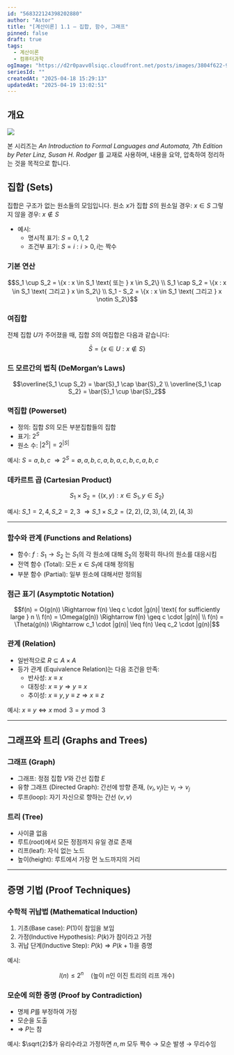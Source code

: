 ```yaml
---
id: "568322124398202880"
author: "Astor"
title: "[계산이론] 1.1 – 집합, 함수, 그래프"
pinned: false
draft: true
tags:
  - 계산이론
  - 컴퓨터과학
ogImage: "https://d2r0pavv0lsiqc.cloudfront.net/posts/images/3804f622-9a4a-4b1d-a66f-67b586eeeaf3.webp"
seriesId: ""
createdAt: "2025-04-18 15:29:13"
updatedAt: "2025-04-19 13:02:51"
---
```


## 개요

![](https://d2r0pavv0lsiqc.cloudfront.net/projects/images/7517ee1b-cbc4-408e-82d9-b1d8b09faeec.webp)

본 시리즈는 _An Introduction to Formal Languages and Automata, 7th Edition by Peter Linz, Susan H. Rodger_ 를 교재로 사용하며, 내용을 요약, 압축하여 정리하는 것을 목적으로 합니다.

## 집합 (Sets)

집합은 구조가 없는 원소들의 모임입니다.
원소 $x$가 집합 $S$의 원소일 경우: $x \in S$
그렇지 않을 경우: $x \notin S$

- 예시:
  - 명시적 표기: $S = {0, 1, 2}$
  - 조건부 표기: $S = {i : i > 0, i \text{는 짝수}}$

### 기본 연산

```math
S_1 \cup S_2 = \{x : x \in S_1 \text{ 또는 } x \in S_2\} \\
S_1 \cap S_2 = \{x : x \in S_1 \text{ 그리고 } x \in S_2\} \\
S_1 - S_2 = \{x : x \in S_1 \text{ 그리고 } x \notin S_2\}
```

### 여집합

전체 집합 $U$가 주어졌을 때, 집합 $S$의 여집합은 다음과 같습니다:

```math
\bar{S} = \{x \in U : x \notin S\}
```

### 드 모르간의 법칙 (DeMorgan’s Laws)

```math
\overline{S_1 \cup S_2} = \bar{S}_1 \cap \bar{S}_2 \\
\overline{S_1 \cap S_2} = \bar{S}_1 \cup \bar{S}_2
```

### 멱집합 (Powerset)

- 정의: 집합 $S$의 모든 부분집합들의 집합
- 표기: $2^S$
- 원소 수: $|2^S| = 2^{|S|}$

예시:
$S = {a, b, c}$
$\Rightarrow 2^S = {\emptyset, {a}, {b}, {c}, {a,b}, {a,c}, {b,c}, {a,b,c}}$

### 데카르트 곱 (Cartesian Product)

```math
S_1 \times S_2 = \{(x, y) : x \in S_1, y \in S_2\}
```

예시:
$S\_1 = {2, 4}, S\_2 = {2, 3}$
$\Rightarrow S\_1 \times S\_2 = {(2,2), (2,3), (4,2), (4,3)}$

---

### 함수와 관계 (Functions and Relations)

- 함수: $f: S_1 \rightarrow S_2$ 는 $S_1$의 각 원소에 대해 $S_2$의 정확히 하나의 원소를 대응시킴
- 전역 함수 (Total): 모든 $x \in S_1$에 대해 정의됨
- 부분 함수 (Partial): 일부 원소에 대해서만 정의됨

### 점근 표기 (Asymptotic Notation)

```math
f(n) = O(g(n)) \Rightarrow f(n) \leq c \cdot |g(n)| \text{ for sufficiently large } n \\
f(n) = \Omega(g(n)) \Rightarrow f(n) \geq c \cdot |g(n)| \\
f(n) = \Theta(g(n)) \Rightarrow c_1 \cdot |g(n)| \leq f(n) \leq c_2 \cdot |g(n)|
```

### 관계 (Relation)

- 일반적으로 $R \subseteq A \times A$
- 등가 관계 (Equivalence Relation)는 다음 조건을 만족:
  - 반사성: $x \equiv x$
  - 대칭성: $x \equiv y \Rightarrow y \equiv x$
  - 추이성: $x \equiv y, y \equiv z \Rightarrow x \equiv z$

예시: $x \equiv y \iff x \bmod 3 = y \bmod 3$

---

## 그래프와 트리 (Graphs and Trees)

### 그래프 (Graph)

- 그래프: 정점 집합 $V$와 간선 집합 $E$
- 유향 그래프 (Directed Graph): 간선에 방향 존재, $(v_i, v_j)$는 $v_i \rightarrow v_j$
- 루프(loop): 자기 자신으로 향하는 간선 $(v, v)$

### 트리 (Tree)

- 사이클 없음
- 루트(root)에서 모든 정점까지 유일 경로 존재
- 리프(leaf): 자식 없는 노드
- 높이(height): 루트에서 가장 먼 노드까지의 거리

---

## 증명 기법 (Proof Techniques)

### 수학적 귀납법 (Mathematical Induction)

1. 기초(Base case): $P(1)$이 참임을 보임
2. 가정(Inductive Hypothesis): $P(k)$가 참이라고 가정
3. 귀납 단계(Inductive Step): $P(k) \Rightarrow P(k+1)$을 증명

예시:

```math
l(n) \le 2^n \quad \text{(높이 n인 이진 트리의 리프 개수)}
```

### 모순에 의한 증명 (Proof by Contradiction)

- 명제 $P$를 부정하여 가정
- 모순을 도출
- $\Rightarrow$ $P$는 참

예시: $\sqrt{2}$가 유리수라고 가정하면 $n, m$ 모두 짝수 → 모순 발생 → 무리수임
